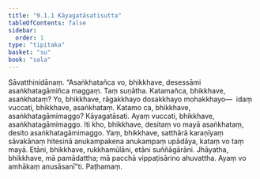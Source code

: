 ```yaml
---
title: "9.1.1 Kāyagatāsatisutta"
tableOfContents: false
sidebar:
  order: 1
type: "tipitaka"
basket: "su"
book: "sala"
---
```



<DynamicBreadcrumb />

<Division number="366" book="sala">

<Paragraph number="1670" book="sala">
Sāvatthinidānaṃ. “Asaṅkhatañca vo, bhikkhave, desessāmi asaṅkhatagāmiñca maggaṃ. Taṃ suṇātha. Katamañca, bhikkhave, asaṅkhataṃ? Yo, bhikkhave, rāgakkhayo dosakkhayo mohakkhayo—  idaṃ vuccati, bhikkhave, asaṅkhataṃ. Katamo ca, bhikkhave, asaṅkhatagāmimaggo? Kāyagatāsati. Ayaṃ vuccati, bhikkhave, asaṅkhatagāmimaggo.
</Paragraph>

<Paragraph number="1671" book="sala">
Iti kho, bhikkhave, desitaṃ vo mayā asaṅkhataṃ, desito asaṅkhatagāmimaggo. Yaṃ, bhikkhave, satthārā karaṇīyaṃ sāvakānaṃ hitesinā anukampakena anukampaṃ upādāya, kataṃ vo taṃ mayā. Etāni, bhikkhave, rukkhamūlāni, etāni suññāgārāni. Jhāyatha, bhikkhave, mā pamādattha; mā pacchā vippaṭisārino ahuvattha. Ayaṃ vo amhākaṃ anusāsanī”ti.

</Paragraph>
</Division>

<Paragraph number="1672" type="center" book="sala">
Paṭhamaṃ.
</Paragraph>